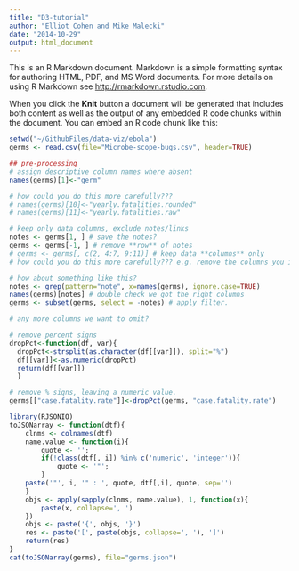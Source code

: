 ```yaml
---
title: "D3-tutorial"
author: "Elliot Cohen and Mike Malecki"
date: "2014-10-29"
output: html_document
---
```


This is an R Markdown document. Markdown is a simple formatting syntax for authoring HTML, PDF, and MS Word documents. For more details on using R Markdown see <http://rmarkdown.rstudio.com>.

When you click the **Knit** button a document will be generated that includes both content as well as the output of any embedded R code chunks within the document. You can embed an R code chunk like this:

```r
setwd("~/GithubFiles/data-viz/ebola")
germs <- read.csv(file="Microbe-scope-bugs.csv", header=TRUE)

## pre-processing
# assign descriptive column names where absent
names(germs)[1]<-"germ"

# how could you do this more carefully???
# names(germs)[10]<-"yearly.fatalities.rounded"
# names(germs)[11]<-"yearly.fatalities.raw"

# keep only data columns, exclude notes/links
notes <- germs[1, ] # save the notes?
germs <- germs[-1, ] # remove **row** of notes
# germs <- germs[, c(2, 4:7, 9:11)] # keep data **columns** only
# how could you do this more carefully??? e.g. remove the columns you intend to remove.

# how about something like this?
notes <- grep(pattern="note", x=names(germs), ignore.case=TRUE)
names(germs)[notes] # double check we got the right columns
germs <- subset(germs, select = -notes) # apply filter.

# any more columns we want to omit?

# remove percent signs
dropPct<-function(df, var){
  dropPct<-strsplit(as.character(df[[var]]), split="%")
  df[[var]]<-as.numeric(dropPct)
  return(df[[var]])
  }

# remove % signs, leaving a numeric value.
germs[["case.fatality.rate"]]<-dropPct(germs, "case.fatality.rate")

library(RJSONIO)
toJSONarray <- function(dtf){
    clnms <- colnames(dtf)
    name.value <- function(i){
        quote <- '';
        if(!class(dtf[, i]) %in% c('numeric', 'integer')){
            quote <- '"';
        }
    paste('"', i, '" : ', quote, dtf[,i], quote, sep='')
    }
    objs <- apply(sapply(clnms, name.value), 1, function(x){
        paste(x, collapse=', ')
    })
    objs <- paste('{', objs, '}')
    res <- paste('[', paste(objs, collapse=', '), ']')
    return(res)
}
cat(toJSONarray(germs), file="germs.json")
```

